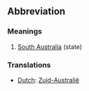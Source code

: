 ==Abbreviation==

===Meanings===
#[[South Australia]] (state)

===Translations===
*[[Dutch]]: [[Zuid-Australië]]